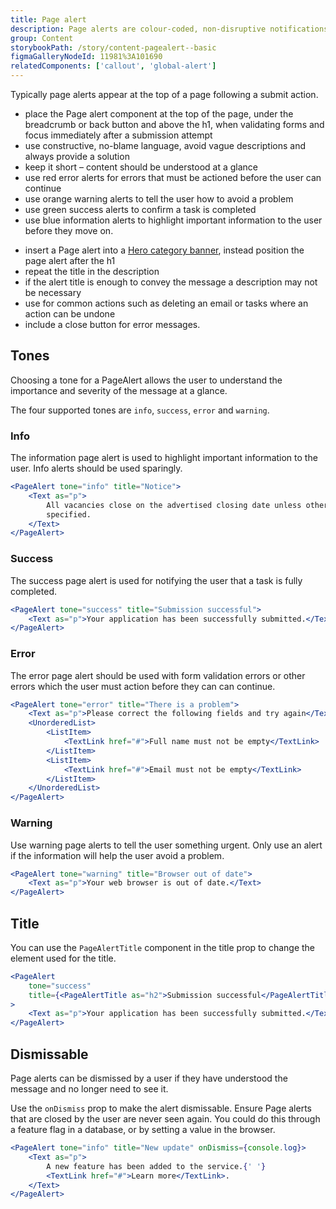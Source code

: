 ```yaml
---
title: Page alert
description: Page alerts are colour-coded, non-disruptive notifications that provide Success, Error, Warning or Information messages at relevant times during the user journey. They should not be confused with Callouts.
group: Content
storybookPath: /story/content-pagealert--basic
figmaGalleryNodeId: 11981%3A101690
relatedComponents: ['callout', 'global-alert']
---
```


Typically page alerts appear at the top of a page following a submit action.

<DoHeading />

- place the Page alert component at the top of the page, under the breadcrumb or back button and above the h1, when validating forms and focus immediately after a submission attempt
- use constructive, no-blame language, avoid vague descriptions and always provide a solution
- keep it short – content should be understood at a glance
- use red error alerts for errors that must be actioned before the user can continue
- use orange warning alerts to tell the user how to avoid a problem
- use green success alerts to confirm a task is completed
- use blue information alerts to highlight important information to the user before they move on.

<DontHeading />

- insert a Page alert into a [Hero category banner](/components/hero-banner#hero-category-banner), instead position the page alert after the h1
- repeat the title in the description
- if the alert title is enough to convey the message a description may not be necessary
- use for common actions such as deleting an email or tasks where an action can be undone
- include a close button for error messages.

## Tones

Choosing a tone for a PageAlert allows the user to understand the importance and severity of the message at a glance.

The four supported tones are `info`, `success`, `error` and `warning`.

### Info

The information page alert is used to highlight important information to the user. Info alerts should be used sparingly.

```jsx live
<PageAlert tone="info" title="Notice">
	<Text as="p">
		All vacancies close on the advertised closing date unless otherwise
		specified.
	</Text>
</PageAlert>
```

### Success

The success page alert is used for notifying the user that a task is fully completed.

```jsx live
<PageAlert tone="success" title="Submission successful">
	<Text as="p">Your application has been successfully submitted.</Text>
</PageAlert>
```

### Error

The error page alert should be used with form validation errors or other errors which the user must action before they can can continue.

```jsx live
<PageAlert tone="error" title="There is a problem">
	<Text as="p">Please correct the following fields and try again</Text>
	<UnorderedList>
		<ListItem>
			<TextLink href="#">Full name must not be empty</TextLink>
		</ListItem>
		<ListItem>
			<TextLink href="#">Email must not be empty</TextLink>
		</ListItem>
	</UnorderedList>
</PageAlert>
```

### Warning

Use warning page alerts to tell the user something urgent. Only use an alert if the information will help the user avoid a problem.

```jsx live
<PageAlert tone="warning" title="Browser out of date">
	<Text as="p">Your web browser is out of date.</Text>
</PageAlert>
```

## Title

You can use the `PageAlertTitle` component in the title prop to change the element used for the title.

```jsx live
<PageAlert
	tone="success"
	title={<PageAlertTitle as="h2">Submission successful</PageAlertTitle>}
>
	<Text as="p">Your application has been successfully submitted.</Text>
</PageAlert>
```

## Dismissable

Page alerts can be dismissed by a user if they have understood the message and no longer need to see it.

Use the `onDismiss` prop to make the alert dismissable. Ensure Page alerts that are closed by the user are never seen again. You could do this through a feature flag in a database, or by setting a value in the browser.

```jsx live
<PageAlert tone="info" title="New update" onDismiss={console.log}>
	<Text as="p">
		A new feature has been added to the service.{' '}
		<TextLink href="#">Learn more</TextLink>.
	</Text>
</PageAlert>
```
